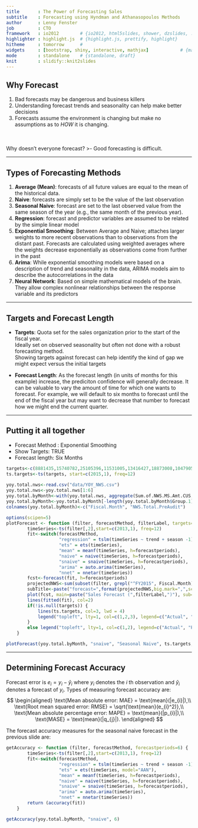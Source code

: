 ```yaml
---
title       : The Power of Forecasting Sales 
subtitle    : Forecasting using Hyndman and Athanasopoulos Methods
author      : Lenny Fenster
job         : CTO
framework   : io2012        # {io2012, html5slides, shower, dzslides, ...}
highlighter : highlight.js  # {highlight.js, prettify, highlight}
hitheme     : tomorrow      # 
widgets     : [bootstrap, shiny, interactive, mathjax]            # {mathjax, quiz, bootstrap}
mode        : standalone    # {standalone, draft}
knit        : slidify::knit2slides
--- 
```


<style>
.title-slide {background-color: #FFF}
</style>

## Why Forecast

1. Bad forecasts may be dangerous and business killers
2. Understanding forecast trends and seasonality can help make better decisions
3. Forecasts assume the environment is changing but make no assumptions as to 
_HOW_ it is changing. 

<br/><br/>
Why doesn't everyone forecast?
>- Good forecasting is difficult.

--- 

## Types of Forecasting Methods

1. __Average (Mean)__:  forecasts of all future values are equal to the mean of the historical data.
2. __Naive__: 
    forecasts are simply set to be the value of the last observation
3. __Seasonal Naive__: 
    forecast are set to the last observed value from the same season of the year (e.g., the same month of the previous year).
4. __Regression__:
    forecast and predictor variables are assumed to be related by the simple linear model
5. __Exponential Smoothing__:
    Between Average and Naive; attaches larger weights to more recent observations than to observations from the distant past. Forecasts are calculated using weighted averages where the weights decrease exponentially as observations come from further in the past
6. __Arima__:
    While exponential smoothing models were based on a description of trend and seasonality in the data, ARIMA models aim to describe the autocorrelations in the data
7. __Neural Network__:
    Based on simple mathematical models of the brain. They allow complex nonlinear relationships between the response variable and its predictors


---

## Targets and Forecast Length

- __Targets__: Quota set for the sales organization prior to the start of the fiscal year.  
Ideally set on observed seasonality but often not done with a robust forecasting method.  
Showing targets against forecast can help identify the kind of gap we might expect versus the 
initial targets

- __Forecast Length__:  As the forecast length (in units of months for this example) increase, 
the prediciton confidence will generally decrease.  It can be valuable to vary the amount of time
for which one wants to forecast. For example, we will default to six months to forecast until the end 
of the fiscal year but may want to decrease that number to forecast how we might end the current 
quarter.

---

## Putting it all together
- Forecast Method : Exponential Smoothing
- Show Targets: TRUE
- Forecast length: Six Months

```r
targets<-c(8881435,15740782,25105396,11531005,13416427,18873008,10479056,10124275,20615725,11746634,14883688,27144702)
ts.targets<-ts(targets, start=c(2015,1), freq=12)
                                                       
yoy.total.nws<-read.csv("data/YOY_NWS.csv")
yoy.total.nws<-yoy.total.nws[1:6]
yoy.total.byMonth<-with(yoy.total.nws, aggregate(Sum.of.NWS.MS.Amt.CUS, by=list(NWS.Creditted....MS.Fiscal.Month.Alt.Name), sum))
yoy.total.byMonth<-yoy.total.byMonth[-length(yoy.total.byMonth$Group.1),]
colnames(yoy.total.byMonth)<-c("Fiscal.Month", "NWS.Total.PreAudit")

options(scipen=5)
plotForecast <- function (filter, forecastMethod, filterLabel, targets=NULL, forecastperiods=6) {
        timeSeries<-ts(filter[,2],start=c(2013,1), freq=12)
        fit<-switch(forecastMethod, 
                    "regression" = tslm(timeSeries ~ trend + season -1),
                    "ets" = ets(timeSeries),
                    "mean" = meanf(timeSeries, h=forecastperiods),
                    "naive" = naive(timeSeries, h=forecastperiods),
                    "snaive" = snaive(timeSeries, h=forecastperiods),
                    "arima" = auto.arima(timeSeries),
                    "nnet" = nnetar(timeSeries))
        fcst<-forecast(fit, h=forecastperiods)
        projectedNWS<-sum(subset(filter, grepl("^FY2015", Fiscal.Month))[2],fcst$mean)
        subTitle<-paste("forecast=",format(projectedNWS,big.mark=",",scientific=F))
        plot(fcst, main=paste("Sales Forecast (",filterLabel,")"), sub=subTitle)
        lines(fitted(fit), col=2)
        if(!is.null(targets)) {
            lines(ts.targets, col=3, lwd = 4)
            legend("topleft", lty=1, col=c(1,2,3), legend=c("Actual", "Predicted", "Targets"))
        }
        else legend("topleft", lty=1, col=c(1,2), legend=c("Actual", "Predicted"))        
    }

plotForecast(yoy.total.byMonth, "snaive", "Seasonal Naive", ts.targets, 6)
```

--- 

## Determining Forecast Accuracy
Forecast error is $e_{i}=y_{i}-\hat{y}_{i}$ where $y_{i}$ denotes  the _i_ th observation and $\hat{y}_{i}$ denotes a forecast of $y_{i}$. Types of measuring forecast accuracy are:
$$
\begin{aligned} 
\text{Mean absolute error: MAE} = \text{mean}(|e_{i}|),\\
\text{Root mean squared error: RMSE} = \sqrt{\text{mean}(e_{i}^2)},\\
\text{Mean absolute percentage error: MAPE} = \text{mean}(|p_{i}|),\\
\text{MASE} = \text{mean}(|q_{j}|).
\end{aligned}
$$

The forecast accuracy measures for the seasonal naive forecast in the previous slide are:
```r
getAccuracy <- function (filter, forecastMethod, forecastperiods=6) {
        timeSeries<-ts(filter[,2],start=c(2013,1), freq=12)
        fit<-switch(forecastMethod, 
                    "regression" = tslm(timeSeries ~ trend + season -1),
                    "ets" = ets(timeSeries, model="AAN"),
                    "mean" = meanf(timeSeries, h=forecastperiods),
                    "naive" = naive(timeSeries, h=forecastperiods),
                    "snaive" = snaive(timeSeries, h=forecastperiods),
                    "arima" = auto.arima(timeSeries),
                    "nnet" = nnetar(timeSeries))
        return (accuracy(fit))
    }

getAccuracy(yoy.total.byMonth, "snaive", 6)
```


